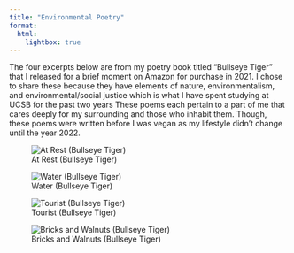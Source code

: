 ```yaml
---
title: "Environmental Poetry"
format:
  html:
    lightbox: true
---
```



The four excerpts below are from my poetry book titled "Bullseye Tiger" that I released for a brief moment on Amazon for purchase in 2021. I chose to share these because they have elements of nature, environmentalism, and environmental/social justice which is what I have spent studying at UCSB for the past two years These poems each pertain to a part of me that cares deeply for my surrounding and those who inhabit them. Though, these poems were written before I was vegan as my lifestyle didn't change until the year 2022.

![At Rest (Bullseye Tiger)](IMG_6941.jpg){group="my-gallery"}

![Water (Bullseye Tiger)](IMG_6942.jpg){group="my-gallery"}

![Tourist (Bullseye Tiger)](IMG_6943.jpg){group="my-gallery"}

![Bricks and Walnuts (Bullseye Tiger)](IMG_6944.jpg){group="my-gallery"}

